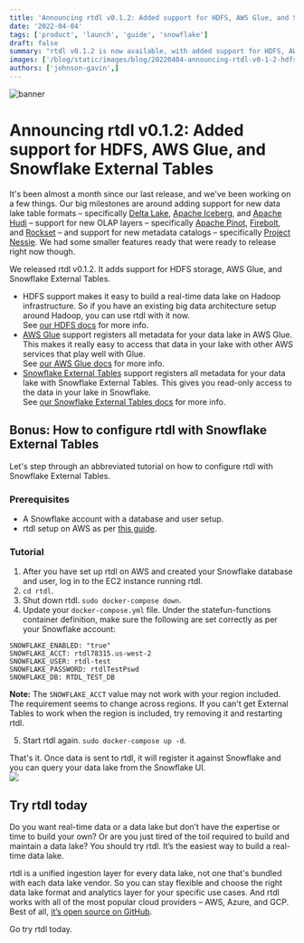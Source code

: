 ```yaml
---
title: 'Announcing rtdl v0.1.2: Added support for HDFS, AWS Glue, and Snowflake External Tables'
date: '2022-04-04'
tags: ['product', 'launch', 'guide', 'snowflake']
draft: false
summary: "rtdl v0.1.2 is now available, with added support for HDFS, AWS Glue, and Snowflake External Tables."
images: ['/blog/static/images/blog/20220404-announcing-rtdl-v0-1-2-hdfs-aws-glue-snowflake-et/og-image.png',]
authors: ['johnson-gavin',]
---
```

![banner](/blog/static/images/blog/20220404-announcing-rtdl-v0-1-2-hdfs-aws-glue-snowflake-et/og-image.png)  
# Announcing rtdl v0.1.2: Added support for HDFS, AWS Glue, and Snowflake External Tables
It's been almost a month since our last release, and we've been working on a few things. Our big milestones are around adding support for new data lake table formats – specifically [Delta Lake](https://delta.io/), [Apache Iceberg](https://iceberg.apache.org/), and [Apache Hudi](https://hudi.apache.org/) – support for new OLAP layers – specifically [Apache Pinot](https://pinot.apache.org/), [Firebolt](https://www.firebolt.io/), and [Rockset](https://rockset.com/) – and support for new metadata catalogs – specifically [Project Nessie](https://projectnessie.org/). We had some smaller features ready that were ready to release right now though.

We released rtdl v0.1.2. It adds support for HDFS storage, AWS Glue, and Snowflake External Tables.
  * HDFS support makes it easy to build a real-time data lake on Hadoop infrastructure. So if you have an  existing big data architecture setup around Hadoop, you can use rtdl with it now.  
    See [our HDFS docs](https://rtdl.io/setting-up/configure-data-lake/setupwithhdfs) for more info.
  * [AWS Glue](https://docs.aws.amazon.com/glue/index.html) support registers all metadata for your data lake in AWS Glue. This makes it really easy to access that data in your lake with other AWS services that play well with Glue.  
    See [our AWS Glue docs](https://rtdl.io/setting-up/configure-metadata-catalog/configureawsglue) for more info.
  * [Snowflake External Tables](https://docs.snowflake.com/en/user-guide/tables-external.html) support registers all metadata for your data lake with Snowflake External Tables. This gives you read-only access to the data in your lake in Snowflake.  
    See [our Snowflake External Tables docs](https://rtdl.io/setting-up/configure-metadata-catalog/configuresnowflakeexternaltables) for more info.


## Bonus: How to configure rtdl with Snowflake External Tables
Let's step through an abbreviated tutorial on how to configure rtdl with Snowflake External Tables.

### Prerequisites
  * A Snowflake account with a database and user setup.
  * rtdl setup on AWS as per [this guide](https://rtdl.io/blog/20220307-how-to-build-a-real-time-data-lake-on-aws-with-rtdl-and-segment).

### Tutorial
  1.  After you have set up rtdl on AWS and created your Snowflake database and user, log in to the EC2 instance running rtdl.
  2.  `cd rtdl`.
  3.  Shut down rtdl. `sudo docker-compose down`.
  4.  Update your `docker-compose.yml` file. Under the statefun-functions container definition, make sure the following are set correctly as per your Snowflake account:  
  ```
  SNOWFLAKE_ENABLED: "true"
  SNOWFLAKE_ACCT: rtdl78315.us-west-2
  SNOWFLAKE_USER: rtdl-test
  SNOWFLAKE_PASSWORD: rtdlTestPswd
  SNOWFLAKE_DB: RTDL_TEST_DB
  ```  
  **Note:** The `SNOWFLAKE_ACCT` value may not work with your region included. The requirement seems to change across regions. If you can't get External Tables to work when the region is included, try removing it and restarting rtdl.  

  5.  Start rtdl again. `sudo docker-compose up -d`.

That's it. Once data is sent to rtdl, it will register it against Snowflake and you can query your data lake from the Snowflake UI.  
![](/blog/static/images/blog/20220404-announcing-rtdl-v0-1-2-hdfs-aws-glue-snowflake-et/001.png)  

## Try rtdl today
Do you want real-time data or a data lake but don’t have the expertise or time to build your own? Or are you just tired of the toil required to build and maintain a data lake? You should try rtdl. It’s the easiest way to build a real-time data lake.  
  
rtdl is a unified ingestion layer for every data lake, not one that's bundled with each data lake vendor. So you can stay flexible and choose the right data lake format and analytics layer for your specific use cases. And rtdl works with all of the most popular cloud providers – AWS, Azure, and GCP. Best of all, [it’s open source on GitHub](https://github.com/realtimedatalake/rtdl).  
  
Go try rtdl today.
